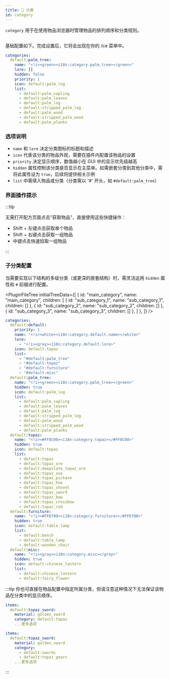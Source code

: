 ```yaml
---
title: 📂 分类
id: category
---
```



`category` 用于在使用物品浏览器时管理物品的排列顺序和分类规则。

<div style={{textAlign: 'center'}}>
  <img src={require('/img/i18n/zh-Hans/category_1.png').default} alt="" />
</div>


基础配置如下。完成设置后，它将会出现在你的 /ce 菜单中。

```yaml
categories:
  default:palm_tree:
    name: "<!i><green><i18n:category.palm_tree></green>"
    lore: []
    hidden: false
    priority: 1
    icon: default:palm_log
    list:
      - default:palm_sapling
      - default:palm_leaves
      - default:palm_log
      - default:stripped_palm_log
      - default:palm_wood
      - default:stripped_palm_wood
      - default:palm_planks
```

### 选项说明

* `name` 和 `lore` 决定分类图标的标题和描述
* `icon` 代表该分类的物品外观，需要在插件内配置该物品的设置
* `priority` 决定显示顺序，数值越小在 GUI 中的显示优先级越高
* `hidden` 属性控制该分类是否显示在主菜单。如需嵌套分类到其他分类中，需将此属性设为 `true`，后续将提供相关示例
* `list` 中需填入物品或分类（分类需以 '#' 开头，如 `#default:palm_tree`）

### 界面操作提示

:::tip

无需打开配方页面点击"获取物品"，直接使用这些快捷操作：

- Shift + 左键点击获取单个物品
- Shift + 右键点击获取一组物品
- 中键点击快速拾取一组物品

:::

### 子分类配置

当需要实现以下结构的多级分类（或更深的嵌套结构）时，需灵活运用 `hidden` 属性和 `#` 前缀进行配置。

<PluginFileTree
  initialTreeData={[
    {
      id: "main_category",
      name: "main_category",
      children: [
        {
          id: "sub_category_1",
          name: "sub_category_1",
          children: []
        },
        {
          id: "sub_category_2",
          name: "sub_category_2",
          children: []
        },
        {
          id: "sub_category_3",
          name: "sub_category_3",
          children: []
        },
      ]
    },
  ]}
/>


```yaml
categories:
  default:default:
    priority: 1
    name: "<!i><white><i18n:category.default.name></white>"
    lore:
      - "<!i><gray><i18n:category.default.lore>"
    icon: default:topaz
    list:
      - "#default:palm_tree"
      - "#default:topaz"
      - "#default:furniture"
      - "#default:misc"
  default:palm_tree:
    name: "<!i><green><i18n:category.palm_tree></green>"
    hidden: true
    icon: default:palm_log
    list:
      - default:palm_sapling
      - default:palm_leaves
      - default:palm_log
      - default:stripped_palm_log
      - default:palm_wood
      - default:stripped_palm_wood
      - default:palm_planks
  default:topaz:
    name: "<!i><#FF8C00><i18n:category.topaz></#FF8C00>"
    hidden: true
    icon: default:topaz
    list:
      - default:topaz
      - default:topaz_ore
      - default:deepslate_topaz_ore
      - default:topaz_axe
      - default:topaz_pickaxe
      - default:topaz_hoe
      - default:topaz_shovel
      - default:topaz_sword
      - default:topaz_bow
      - default:topaz_crossbow
      - default:topaz_rod
  default:furniture:
    name: "<!i><#FFD700><i18n:category.furniture></#FFD700>"
    hidden: true
    icon: default:table_lamp
    list:
      - default:bench
      - default:table_lamp
      - default:wooden_chair
  default:misc:
    name: "<!i><gray><i18n:category.misc></gray>"
    hidden: true
    icon: default:chinese_lantern
    list:
      - default:chinese_lantern
      - default:fairy_flower
```
:::tip
你也可直接在物品配置中指定所属分类，但请注意这种情况下无法保证该物品在分类中的显示顺序。
```yaml
items:
  default:topaz_sword:
    material: golden_sword
    category: default:topaz
    ...更多选项
```
```yaml
items:
  default:topaz_sword:
    material: golden_sword
    category: 
      - default:swords
      - default:topaz_gears
    ...更多选项
```
:::